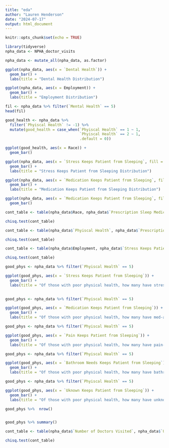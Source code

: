 ```yaml
---
title: "eda"
author: "Lauren Henderson"
date: "2024-07-17"
output: html_document
---
```


```r
knitr::opts_chunk$set(echo = TRUE)
```

```r
library(tidyverse)
npha_data <- NPHA_doctor_visits

npha_data <- mutate_all(npha_data, as.factor)


```


```r
ggplot(npha_data, aes(x = `Dental Health`)) +
  geom_bar() +
  labs(title = "Dental Health Distribution")


```

```r
ggplot(npha_data, aes(x = Employment)) +
  geom_bar() +
  labs(title = "Employment Distribution")
```


```r
fil <- npha_data %>% filter(`Mental Health` == 5)
head(fil)

```


```r
good_health <- npha_data %>%
  filter(`Phyiscal Health` != -1) %>% 
  mutate(good_health = case_when(`Phyiscal Health` == 1 ~ 1,
                                 `Phyiscal Health` == 2 ~ 1,
                                 .default = 0))

ggplot(good_health, aes(x = Race)) + 
  geom_bar()
```


```r
ggplot(npha_data, aes(x = `Stress Keeps Patient from Sleeping`, fill = Race)) +
  geom_bar() +
  labs(title = "Stress Keeps Patient from Sleeping Distribution")
```

```r
ggplot(npha_data, aes(x = `Medication Keeps Patient from Sleeping`, fill = Race)) +
  geom_bar() +
  labs(title = "Medication Keeps Patient from Sleeping Distribution")
```

```r
ggplot(npha_data, aes(x = `Medication Keeps Patient from Sleeping`, fill = Gender)) +
  geom_bar()

```


```r
cont_table <- table(npha_data$Race, npha_data$`Prescription Sleep Medication`)

chisq.test(cont_table)
```
```r
cont_table <- table(npha_data$`Phyiscal Health`, npha_data$`Prescription Sleep Medication`)

chisq.test(cont_table)
```

```r
cont_table <- table(npha_data$Employment, npha_data$`Stress Keeps Patient from Sleeping`)

chisq.test(cont_table)
```

```r
good_phys <- npha_data %>% filter(`Phyiscal Health` == 5)

ggplot(good_phys, aes(x = `Stress Keeps Patient from Sleeping`)) +
  geom_bar() +
  labs(title = "Of those with poor physical health, how many have stress-affected sleep?")
  
```
```r
good_phys <- npha_data %>% filter(`Phyiscal Health` == 5)

ggplot(good_phys, aes(x = `Medication Keeps Patient from Sleeping`)) +
  geom_bar() +
  labs(title = "Of those with poor physical health, how many have med-affected sleep?")
```
```r
good_phys <- npha_data %>% filter(`Phyiscal Health` == 5)

ggplot(good_phys, aes(x = `Pain Keeps Patient from Sleeping`)) +
  geom_bar() +
  labs(title = "Of those with poor physical health, how many have pain-affected sleep?")
```
```r
good_phys <- npha_data %>% filter(`Phyiscal Health` == 5)

ggplot(good_phys, aes(x = `Bathroom Needs Keeps Patient from Sleeping`)) +
  geom_bar() +
  labs(title = "Of those with poor physical health, how many have bathroom-needs-affected sleep?")
```
```r
good_phys <- npha_data %>% filter(`Phyiscal Health` == 5)

ggplot(good_phys, aes(x = `Uknown Keeps Patient from Sleeping`)) +
  geom_bar() +
  labs(title = "Of those with poor physical health, how many have unknown-affected sleep?")
```
```r
good_phys %>%  nrow()


good_phys %>% summary()
```

```r
cont_table <- table(npha_data$`Number of Doctors Visited`, npha_data$`Uknown Keeps Patient from Sleeping`)

chisq.test(cont_table)
```
```r

```


